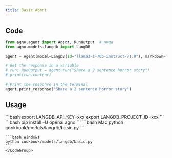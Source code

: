 ```yaml
---
title: Basic Agent
---
```


## Code

```python cookbook/models/langdb/basic.py
from agno.agent import Agent, RunOutput  # noqa
from agno.models.langdb import LangDB

agent = Agent(model=LangDB(id="llama3-1-70b-instruct-v1.0"), markdown=True)

# Get the response in a variable
# run: RunOutput = agent.run("Share a 2 sentence horror story")
# print(run.content)

# Print the response in the terminal
agent.print_response("Share a 2 sentence horror story")

```

## Usage

<Steps>
  <Snippet file="create-venv-step.mdx" />

  <Step title="Set your API key">
    ```bash
    export LANGDB_API_KEY=xxx
    export LANGDB_PROJECT_ID=xxx
    ```
  </Step>

  <Step title="Install libraries">
    ```bash
    pip install -U openai agno
    ```
  </Step>

  <Step title="Run Agent">
    <CodeGroup>
    ```bash Mac
    python cookbook/models/langdb/basic.py
    ```

    ```bash Windows
    python cookbook/models/langdb/basic.py
    ```
    </CodeGroup>
  </Step>
</Steps>

